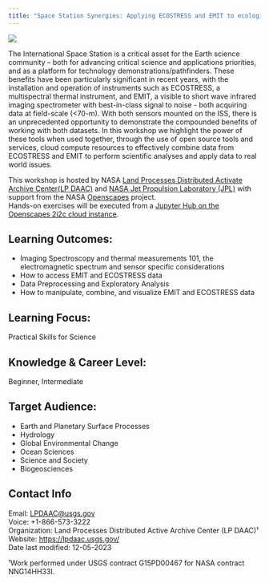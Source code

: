 ```yaml
---
title: "Space Station Synergies: Applying ECOSTRESS and EMIT to ecological problems for Scientific Insight"
---
```


<p align="left">
  <img src="img/ISS.jpg" />
</p>

The International Space Station is a critical asset for the Earth science community -- both for advancing critical science and applications priorities, and as a platform for technology demonstrations/pathfinders.  These benefits have been particularly significant in recent years, with the installation and operation of instruments such as ECOSTRESS, a multispectral thermal instrument, and EMIT, a visible to short wave infrared imaging spectrometer with best-in-class signal to noise - both acquiring data at field-scale (<70-m).  With both sensors mounted on the ISS, there is an unprecedented opportunity to demonstrate the compounded benefits of working with both datasets.  In this workshop we highlight the power of these tools when used together, through the use of open source tools and services, cloud compute resources to effectively combine data from ECOSTRESS and EMIT to perform scientific analyses and apply data to real world issues. 

This workshop is hosted by NASA [Land Processes Distributed Activate Archive Center(LP DAAC)](https://lpdaac.usgs.gov/) and [NASA Jet Propulsion Laboratory (JPL)](https://www.jpl.nasa.gov/) with support from the NASA [Openscapes](https://nasa-openscapes.github.io/) project.  
Hands-on exercises will be executed from a [Jupyter Hub on the Openscapes 2i2c cloud instance](https://tinyurl.com/yckery74).

## Learning Outcomes: 
- Imaging Spectroscopy and thermal measurements 101, the electromagnetic spectrum and sensor specific considerations  
- How to access EMIT and ECOSTRESS data  
- Data Preprocessing and Exploratory Analysis  
- How to manipulate, combine, and visualize EMIT and ECOSTRESS data  

## Learning Focus: 
Practical Skills for Science

## Knowledge & Career Level: 
Beginner, Intermediate

## Target Audience:
- Earth and Planetary Surface Processes
- Hydrology
- Global Environmental Change
- Ocean Sciences
- Science and Society
- Biogeosciences

## Contact Info  

Email: <LPDAAC@usgs.gov>  
Voice: +1-866-573-3222  
Organization: Land Processes Distributed Active Archive Center (LP DAAC)¹  
Website: <https://lpdaac.usgs.gov/>  
Date last modified: 12-05-2023  

¹Work performed under USGS contract G15PD00467 for NASA contract NNG14HH33I.
